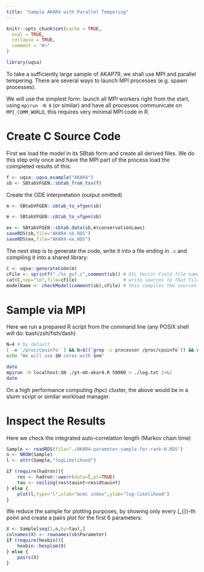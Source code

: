 ```yaml
---
title: "Sample AKAR4 with Parallel Tempering"
---
```


```r
knitr::opts_chunk$set(cache = TRUE,
  eval = TRUE,
  collapse = TRUE,
  comment = "#>"
)
```

```r
library(uqsa)
```

To take a sufficiently large sample of AKAP79, we shall use MPI and
parallel tempering. There are several ways to launch MPI processes (e.g. spawn processes).

We will use the simplest form: launch all MPI workers right from the
start, using `mpirun -N 8` (or similar) and have all processes
communicate on `MPI_COMM_WORLD`, this requires very minimal MPI code in R.

# Create C Source Code

First we load the model in its SBtab form and create all derived
files. We do this step only once and have the MPI part of the process
load the coimpleted results of this:

```r
f <- uqsa::uqsa_example("AKAR4")
sb <- SBtabVFGEN::sbtab_from_tsv(f)
```

Create the ODE interpretation (output omitted)
```r
m <- SBtabVFGEN::sbtab_to_vfgen(sb)
```
```r
m <- SBtabVFGEN::sbtab_to_vfgen(sb)
```

```r
ex <- SBtabVFGEN::sbtab.data(sb,m$conservationLaws)
saveRDS(sb,file="AKAR4-sb.RDS")
saveRDS(ex,file="AKAR4-ex.RDS")
```

The next step is to generate the code, write it into a file ending in
`.c` and compiling it into a shared library:

```r
C <- uqsa::generateCode(m)
cFile <- sprintf("./%s_gvf.c",comment(sb)) # GSL Vector Field file name
cat(C,sep="\n",file=cFile)                 # write sources to that file
modelName <- checkModel(comment(sb),cFile) # this compiles the sources
```

# Sample via MPI

Here we run a prepared R script from the command line (any POSIX shell will do: bash/zsh/fish/dash)

```sh
N=4 # by default
[ -e '/proc/cpuinfo' ] && N=$((`grep -c processor /proc/cpuinfo`)) && nm="`grep -m1 'model name' /proc/cpuinfo`"
echo "We will use $N cores with $nm"

date
mpirun -H localhost:$N ./pt-mh-akar4.R 50000 > ./log.txt 2>&1
date
```

On a high performance computing (hpc) cluster, the above would be in a
slurm script or similar workload manager.

# Inspect the Results

Here we check the integrated auto-correlation length (Markov chain
time)

```r
Sample <- readRDS(file="./AKAR4-parameter-sample-for-rank-0.RDS")
n <- NROW(Sample)
l <- attr(Sample,"logLikelihood")

if (require(hadron)){
    res <- hadron::uwerr(data=l,pl=TRUE)
    tau <- ceiling(res$tauint+res$dtauint)
} else {
    plot(l,type="l",xlab="mcmc index",ylab="log-likelihood")
}

```

We reduce the sample for plotting purposes, by showing only every \(\tau_{\text{int.}}\)-th point and create a pairs plot for the first 6 parameters:

```r
X <- Sample[seq(1,n,by=tau),]
colnames(X) <- rownames(sb$Parameter)
if (require(hexbin)){
    hexbin::hexplom(X)
} else {
    pairs(X)
}
```
